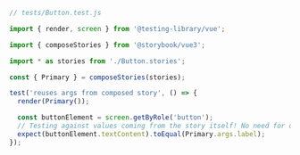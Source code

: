 ```js
// tests/Button.test.js

import { render, screen } from '@testing-library/vue';

import { composeStories } from '@storybook/vue3';

import * as stories from './Button.stories';

const { Primary } = composeStories(stories);

test('reuses args from composed story', () => {
  render(Primary());

  const buttonElement = screen.getByRole('button');
  // Testing against values coming from the story itself! No need for duplication
  expect(buttonElement.textContent).toEqual(Primary.args.label);
});
```
